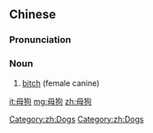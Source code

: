 ==Chinese==
{{zh-forms}}

===Pronunciation===
{{zh-pron
|m=mǔgǒu
|c=mou5 gau2
|cat=n
}}

===Noun===
{{zh-noun}}

# [[bitch]] (female canine)

[[Category:zh:Dogs]]
[[Category:zh:Dogs]]

[[it:母狗]]
[[mg:母狗]]
[[zh:母狗]]